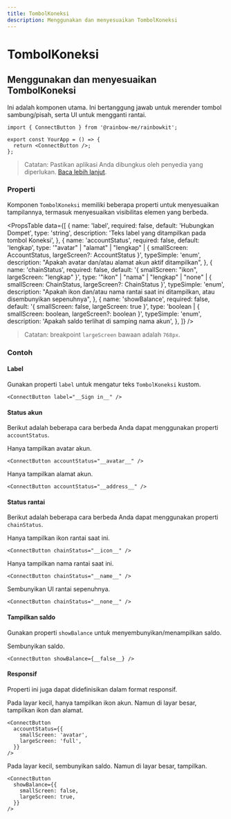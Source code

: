 ```yaml
---
title: TombolKoneksi
description: Menggunakan dan menyesuaikan TombolKoneksi
---
```


# TombolKoneksi

## Menggunakan dan menyesuaikan TombolKoneksi

Ini adalah komponen utama. Ini bertanggung jawab untuk merender tombol sambung/pisah, serta UI untuk mengganti rantai.

```tsx
import { ConnectButton } from '@rainbow-me/rainbowkit';

export const YourApp = () => {
  return <ConnectButton />;
};
```

> Catatan: Pastikan aplikasi Anda dibungkus oleh penyedia yang diperlukan. [Baca lebih lanjut](/docs/installation#wrap-providers).

### Properti

Komponen `TombolKoneksi` memiliki beberapa properti untuk menyesuaikan tampilannya, termasuk menyesuaikan visibilitas elemen yang berbeda.

<PropsTable
  data={[
    {
      name: 'label',
      required: false,
      default: 'Hubungkan Dompet',
      type: 'string',
      description: 'Teks label yang ditampilkan pada tombol Koneksi',
    },
    {
      name: 'accountStatus',
      required: false,
      default: 'lengkap',
      type: '"avatar" | "alamat" | "lengkap" | { smallScreen: AccountStatus, largeScreen?: AccountStatus }',
      typeSimple: 'enum',
      description:
        "Apakah avatar dan/atau alamat akun aktif ditampilkan",
    },
    {
      name: 'chainStatus',
      required: false,
      default: '{ smallScreen: "ikon", largeScreen: "lengkap" }',
      type: '"ikon" | "nama" | "lengkap" | "none" | { smallScreen: ChainStatus, largeScreen?: ChainStatus }',
      typeSimple: 'enum',
      description:
        "Apakah ikon dan/atau nama rantai saat ini ditampilkan, atau disembunyikan sepenuhnya",
    },
    {
      name: 'showBalance',
      required: false,
      default: '{ smallScreen: false, largeScreen: true }',
      type: 'boolean | { smallScreen: boolean, largeScreen?: boolean }',
      typeSimple: 'enum',
      description:
        'Apakah saldo terlihat di samping nama akun',
    },
  ]}
/>

> Catatan: breakpoint `largeScreen` bawaan adalah `768px`.

### Contoh

#### Label

Gunakan properti `label` untuk mengatur teks `TombolKoneksi` kustom.

```tsx
<ConnectButton label="__Sign in__" />
```

#### Status akun

Berikut adalah beberapa cara berbeda Anda dapat menggunakan properti `accountStatus`.

Hanya tampilkan avatar akun.

```tsx
<ConnectButton accountStatus="__avatar__" />
```

Hanya tampilkan alamat akun.

```tsx
<ConnectButton accountStatus="__address__" />
```

#### Status rantai

Berikut adalah beberapa cara berbeda Anda dapat menggunakan properti `chainStatus`.

Hanya tampilkan ikon rantai saat ini.

```tsx
<ConnectButton chainStatus="__icon__" />
```

Hanya tampilkan nama rantai saat ini.

```tsx
<ConnectButton chainStatus="__name__" />
```

Sembunyikan UI rantai sepenuhnya.

```tsx
<ConnectButton chainStatus="__none__" />
```

#### Tampilkan saldo

Gunakan properti `showBalance` untuk menyembunyikan/menampilkan saldo.

Sembunyikan saldo.

```tsx
<ConnectButton showBalance={__false__} />
```

#### Responsif

Properti ini juga dapat didefinisikan dalam format responsif.

Pada layar kecil, hanya tampilkan ikon akun. Namun di layar besar, tampilkan ikon dan alamat.

```tsx
<ConnectButton
  accountStatus={{
    smallScreen: 'avatar',
    largeScreen: 'full',
  }}
/>
```

Pada layar kecil, sembunyikan saldo. Namun di layar besar, tampilkan.

```tsx
<ConnectButton
  showBalance={{
    smallScreen: false,
    largeScreen: true,
  }}
/>
```
